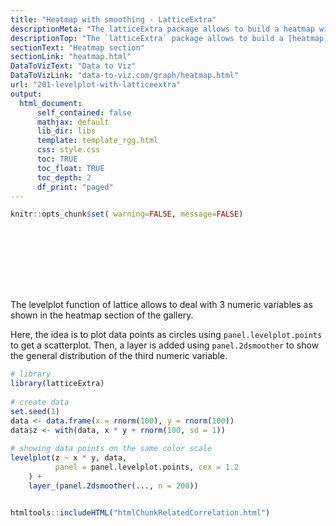 ```yaml
---
title: "Heatmap with smoothing - LatticeExtra"
descriptionMeta: "The latticeExtra package allows to build a heatmap with smoothing. Here is how with reproducible code."
descriptionTop: "The `latticeExtra` package allows to build a [heatmap](heatmap.html) with smoothing. Here is how with reproducible code."
sectionText: "Heatmap section"
sectionLink: "heatmap.html"
DataToVizText: "Data to Viz"
DataToVizLink: "data-to-viz.com/graph/heatmap.html"
url: "201-levelplot-with-latticeextra"
output:
  html_document:
      self_contained: false    
      mathjax: default
      lib_dir: libs
      template: template_rgg.html
      css: style.css
      toc: TRUE
      toc_float: TRUE
      toc_depth: 2
      df_print: "paged"
---
```



```r
knitr::opts_chunk$set( warning=FALSE, message=FALSE)
```

<div class="container" style="padding-top: 100px">








<div class = "row">

<div class = "col-md-6  col-sm-12 align-self-center">

The levelplot function of lattice allows to deal with 3 numeric variables as shown in the heatmap section of the gallery.

Here, the idea is to plot data points as circles using `panel.levelplot.points` to get a scatterplot. Then, a layer is added using `panel.2dsmoother` to show the general distribution of the third numeric variable.
</div>


<div class = "col-md-6  col-sm-12">

```r
# library
library(latticeExtra) 
 
# create data
set.seed(1) 
data <- data.frame(x = rnorm(100), y = rnorm(100)) 
data$z <- with(data, x * y + rnorm(100, sd = 1)) 
 
# showing data points on the same color scale 
levelplot(z ~ x * y, data, 
          panel = panel.levelplot.points, cex = 1.2
    ) + 
    layer_(panel.2dsmoother(..., n = 200))
```
</div>
</div>



```r
```

























<!-- Close container -->
</div>




```r
htmltools::includeHTML("htmlChunkRelatedCorrelation.html")
```
